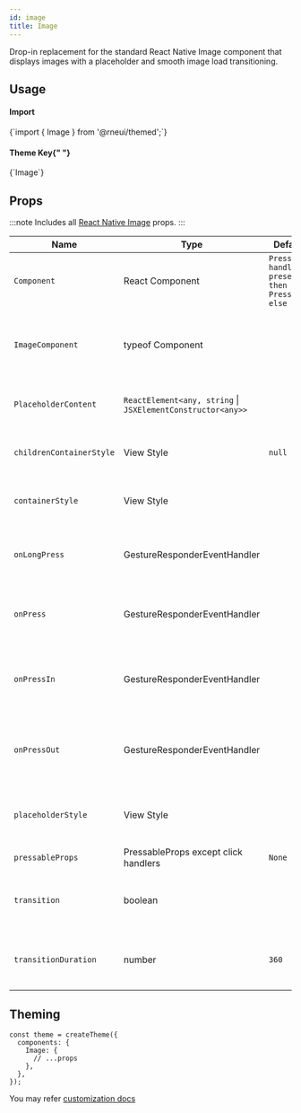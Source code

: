 ```yaml
---
id: image
title: Image
---
```



<IconsStyle />

Drop-in replacement for the standard React Native Image component that displays
images with a placeholder and smooth image load transitioning.

## Usage

<div class="row inline-flex-center">
  <div class="col col--3">
    <h4>Import</h4>
  </div>
  <div class="col col--9">
    <CodeBlock>{`import { Image } from '@rneui/themed';`}</CodeBlock>
  </div>
  <div class="col col--3">
    <h4>
      Theme Key{" "}
      <a href="#theming">
        <BiInfoCircle />
      </a>
    </h4>
  </div>
  <div class="col col--9">
    <CodeBlock>{`Image`}</CodeBlock>
  </div>
</div>

<Usage />

## Props

:::note
Includes all [React Native Image](https://reactnative.dev/docs/image#props) props.
:::

<div class='table-responsive'>

| Name                     | Type                                                        | Default                                           | Description                                           |
| ------------------------ | ----------------------------------------------------------- | ------------------------------------------------- | ----------------------------------------------------- |
| `Component`              | React Component                                             | `Press handlers present then Pressable else View` | Define the component passed to image.                 |
| `ImageComponent`         | typeof Component                                            |                                                   | Specify a different component as the Image component. |
| `PlaceholderContent`     | `ReactElement<any, string` \| `JSXElementConstructor<any>>` |                                                   | Content to load when Image is rendering.              |
| `childrenContainerStyle` | View Style                                                  | `null`                                            | Additional styling for the children container.        |
| `containerStyle`         | View Style                                                  |                                                   | Additional styling for the container.                 |
| `onLongPress`            | GestureResponderEventHandler                                |                                                   | Called when a long-tap gesture is detected.           |
| `onPress`                | GestureResponderEventHandler                                |                                                   | Called when a single tap gesture is detected.         |
| `onPressIn`              | GestureResponderEventHandler                                |                                                   | Called when a touch is engaged before `onPress`.      |
| `onPressOut`             | GestureResponderEventHandler                                |                                                   | Called when a touch is released before `onPress`.     |
| `placeholderStyle`       | View Style                                                  |                                                   | Additional styling for the placeholder container.     |
| `pressableProps`         | PressableProps except click handlers                        | `None`                                            |                                                       |
| `transition`             | boolean                                                     |                                                   | Perform fade transition on image load.                |
| `transitionDuration`     | number                                                      | `360`                                             | Perform fade transition on image load.                |

</div>

## Theming

```tsx
const theme = createTheme({
  components: {
    Image: {
      // ...props
    },
  },
});
```

You may refer [customization docs](../customizing#theme)
